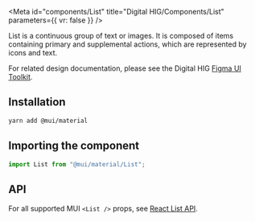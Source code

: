 
<Meta
  id="components/List"
  title="Digital HIG/Components/List"
  parameters={{ vr: false }}
/>

<ComponentTitle name="List" status="In Progress" />

<WarningNotice />

List is a continuous group of text or images. It is composed of items containing primary and supplemental actions, which are represented by icons and text.

For related design documentation, please see the Digital HIG [Figma UI Toolkit](https://www.figma.com/file/Eks986gkqncHjkLnwQjO7g/iccc-sticker-sheets?node-id=4203%3A271712&t=iL4WgXwqDMZvxUAw-1).

## Installation

```bash
yarn add @mui/material
```

## Importing the component

```jsx
import List from "@mui/material/List";
```

## API

For all supported MUI `<List />` props, see [React List API](https://mui.com/material-ui/react-list/#main-content).

